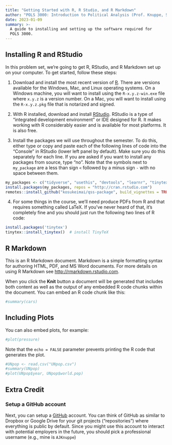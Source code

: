 ```yaml
---
title: "Getting Started with R, R Studio, and R Markdown"
author: "POLS 3000: Introduction to Political Analysis (Prof. Knuppe, Spring 2023)"
date: 2023-01-09
summary: >-
  A guide to installing and setting up the software required for
  POLS 3000.
---
```

  
## Installing R and RStudio
  
In this problem set, we're going to get R, RStudio, and R Markdown set up on your computer. To get started, follow these steps: 

1. Download and install the most recent version of [R][]. There are versions available for the Windows, Mac, and Linux operating systems. On a Windows machine, you will want to install using the `R-x.y.z-win.exe` file where `x.y.z` is a version number. On a Mac, you will want to install using the `R-x.y.z.pkg` file that is notarized and signed. 

2. With R installed, download and install [RStudio][]. RStudio is a type of "integrated development environment" or IDE designed for R. It makes working with R considerably easier and is available for most platforms. It is also free. 

3. Install the packages we will use throughout the semester. To do this, either type or copy and paste each of the following lines of code into the "Console" in RStudio (lower left panel by default). Make sure you do this separately for each line. If you are asked if you want to install any packages from source, type "no". Note that the symbols next to `my_package` are a less than sign `<` followed by a minus sign `-` with no space between them. 

```r
my_packages <- c("tidyverse", "usethis", "devtools", "learnr", "tinytex")
install.packages(my_packages, repos = "http://cran.rstudio.com")
remotes::install_github("kosukeimai/qss-package", build_vignettes = TRUE)
```

4. For some things in the course, we'll need produce PDFs from R and that requires something called LaTeX. If you've never heard of that, it's completely fine and you should just run the following two lines of R code:
  
```r
install.packages('tinytex')
tinytex::install_tinytex()  # install TinyTeX
```

## R Markdown

This is an R Markdown document. Markdown is a simple formatting syntax for authoring HTML, PDF, and MS Word documents. For more details on using R Markdown see <http://rmarkdown.rstudio.com>.

When you click the **Knit** button a document will be generated that includes both content as well as the output of any embedded R code chunks within the document. You can embed an R code chunk like this:

```r
#summary(cars)
```

## Including Plots

You can also embed plots, for example:

```r
#plot(pressure)
```

Note that the `echo = FALSE` parameter prevents printing the R code that generates the plot.

```r
#UNpop <- read.csv("UNpop.csv")
#summary(UNpop)
#plot(UNpop$year, UNpop$world.pop)
```

## Extra Credit

### Setup a GitHub account

Next, you can setup a [GitHub][] account. You can think of GitHub as similar to Dropbox or Google Drive for your git projects ("repositories") where everything is public by default. Since you might use this account to interact with potential employers in the future, you should pick a professional username (e.g., mine is `AJKnuppe`)

[R]: https://cloud.r-project.org/
[RStudio]:https://rstudio.com/
[Github]: https://github.com/join
